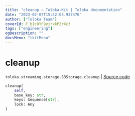 ```yaml
---
title: "cleanup — Toloka-Kit | Toloka documentation"
date: "2023-02-07T15:42:03.937476"
author: ["Toloka Team"]
coverId: F_bIcOYF9yjrxkPZrXc3
tags: ["engineering"]
ogDescription: ""
docsMenu: "tkitMenu"
---
```


# cleanup
`toloka.streaming.storage.S3Storage.cleanup` | [Source code](https://github.com/Toloka/toloka-kit/blob/v1.1.3/src/streaming/storage.py#L244)

```python
cleanup(
    self,
    base_key: str,
    keys: Sequence[str],
    lock: Any
)
```